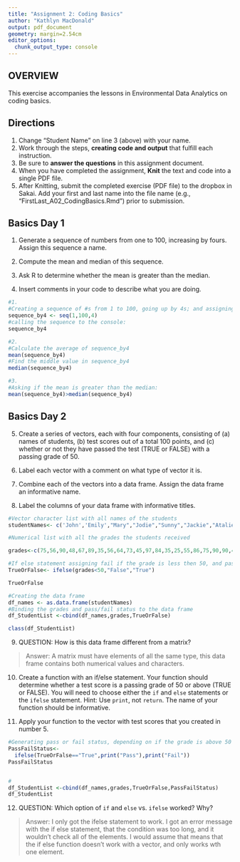 ```yaml
---
title: "Assignment 2: Coding Basics"
author: "Kathlyn MacDonald"
output: pdf_document
geometry: margin=2.54cm
editor_options: 
  chunk_output_type: console
---
```


## OVERVIEW

This exercise accompanies the lessons in Environmental Data Analytics on coding basics. 

## Directions
1. Change "Student Name" on line 3 (above) with your name.
2. Work through the steps, **creating code and output** that fulfill each instruction.
3. Be sure to **answer the questions** in this assignment document.
4. When you have completed the assignment, **Knit** the text and code into a single PDF file.
5. After Knitting, submit the completed exercise (PDF file) to the dropbox in Sakai. Add your first and last name into the file name (e.g., "FirstLast_A02_CodingBasics.Rmd") prior to submission.



## Basics Day 1

1. Generate a sequence of numbers from one to 100, increasing by fours. Assign this sequence a name. 

2. Compute the mean and median of this sequence. 

3. Ask R to determine whether the mean is greater than the median. 

4. Insert comments in your code to describe what you are doing.

```r
#1. 
#Creating a sequence of #s from 1 to 100, going up by 4s; and assigning to the name sequence_by4:
sequence_by4 <- seq(1,100,4)
#calling the sequence to the console:
sequence_by4

#2. 
#Calculate the average of sequence_by4
mean(sequence_by4)
#Find the middle value in sequence_by4
median(sequence_by4)

#3.
#Asking if the mean is greater than the median:
mean(sequence_by4)>median(sequence_by4)


```

## Basics Day 2

5. Create a series of vectors, each with four components, consisting of (a) names of students, (b) test scores out of a total 100 points, and (c) whether or not they have passed the test (TRUE or FALSE) with a passing grade of 50.

6. Label each vector with a comment on what type of vector it is.

7. Combine each of the vectors into a data frame. Assign the data frame an informative name.

8. Label the columns of your data frame with informative titles.

```r

#Vector character list with all names of the students
studentNames<- c('John','Emily',"Mary","Jodie","Sunny","Jackie","Atalie","Jimmy","Jiblet","Karen","Samantha","Jessica","Angela","Dwight","Syd","Mrs.Poppins","Janet","Ted","Mr.Mosby","Vincent","Arthur","Candy","Junebug","Emmy","Roger")

#Numerical list with all the grades the students received

grades<-c(75,56,90,48,67,89,35,56,64,73,45,97,84,35,25,55,86,75,90,90,43,76,41,84,79)

#If else statement assigning fail if the grade is less then 50, and pass if the grade is above 50
TrueOrFalse<- ifelse(grades<50,"False","True")

TrueOrFalse

#Creating the data frame
df_names <- as.data.frame(studentNames)
#Binding the grades and pass/fail status to the data frame
df_StudentList <-cbind(df_names,grades,TrueOrFalse)

class(df_StudentList)

```

9. QUESTION: How is this data frame different from a matrix?

> Answer: A matrix must have elements of all the same type, this data frame contains both numerical values and characters.

10. Create a function with an if/else statement. Your function should determine whether a test score is a passing grade of 50 or above (TRUE or FALSE). You will need to choose either the `if` and `else` statements or the `ifelse` statement. Hint: Use `print`, not `return`. The name of your function should be informative.

11. Apply your function to the vector with test scores that you created in number 5. 

```r
#Generating pass or fail status, depending on if the grade is above 50
PassFailStatus<-
  ifelse(TrueOrFalse=="True",print("Pass"),print("Fail"))
PassFailStatus


#
df_StudentList <-cbind(df_names,grades,TrueOrFalse,PassFailStatus)
df_StudentList

```

12. QUESTION: Which option of `if` and `else` vs. `ifelse` worked? Why?

> Answer: I only got the ifelse statement to work. I got an error message with the if else statement, that the condition was too long, and it wouldn't check all of the elements. I would assume that means that the if else function doesn't work with a vector, and only works wth one element.
